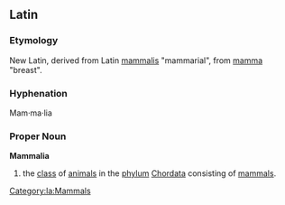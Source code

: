 ==Latin==
[[Category:la:Mammals]]

===Etymology===
New Latin, derived from Latin [[mammalis]] "mammarial", from [[mamma]] "breast".

===Hyphenation===
Mam·ma·lia

===Proper Noun===
'''Mammalia'''
#  the [[class]] of [[animal]]s in the [[phylum]] [[Chordata]] consisting of [[mammal]]s.